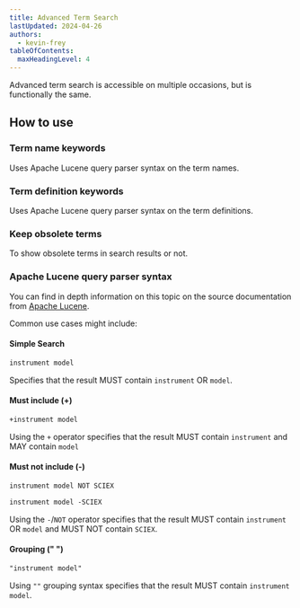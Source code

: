 ```yaml
---
title: Advanced Term Search
lastUpdated: 2024-04-26
authors: 
  - kevin-frey
tableOfContents:
  maxHeadingLevel: 4
---
```


Advanced term search is accessible on multiple occasions, but is functionally the same.

## How to use

### Term name keywords

Uses Apache Lucene query parser syntax on the term names.

### Term definition keywords

Uses Apache Lucene query parser syntax on the term definitions.

### Keep obsolete terms

To show obsolete terms in search results or not.

### Apache Lucene query parser syntax

You can find in depth information on this topic on the source documentation from [Apache Lucene](https://lucene.apache.org/core/2_9_4/queryparsersyntax.html).

Common use cases might include:

#### Simple Search

```txt title="Example"
instrument model
```

Specifies that the result MUST contain `instrument` OR `model`.

#### Must include (+)

```txt title="Example" "+"
+instrument model
```

Using the `+` operator specifies that the result MUST contain `instrument` and MAY contain `model`

#### Must not include (-)

```txt title="Example" "-" "NOT"
instrument model NOT SCIEX

instrument model -SCIEX
```

Using the `-`/`NOT` operator specifies that the result MUST contain `instrument` OR `model` and MUST NOT contain `SCIEX`.

#### Grouping (" ")

```txt title="Example" '"'
"instrument model"
```

Using `""` grouping syntax specifies that the result MUST contain `instrument model`.